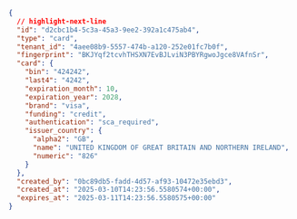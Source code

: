 ```json showLineNumbers title="Token Intent sample"
{
  // highlight-next-line
  "id": "d2cbc1b4-5c3a-45a3-9ee2-392a1c475ab4",
  "type": "card",
  "tenant_id": "4aee08b9-5557-474b-a120-252e01fc7b0f",
  "fingerprint": "BKJYqf2tcvhTHSXN7EvBJLviN3PBYRgwoJgce8VAfnSr",
  "card": {
    "bin": "424242",
    "last4": "4242",
    "expiration_month": 10,
    "expiration_year": 2028,
    "brand": "visa",
    "funding": "credit",
    "authentication": "sca_required",
    "issuer_country": {
      "alpha2": "GB",
      "name": "UNITED KINGDOM OF GREAT BRITAIN AND NORTHERN IRELAND",
      "numeric": "826"
    }
  },
  "created_by": "0bc89db5-fadd-4d57-af93-10472e35ebd3",
  "created_at": "2025-03-10T14:23:56.5580574+00:00",
  "expires_at": "2025-03-11T14:23:56.5580575+00:00"
}
```

